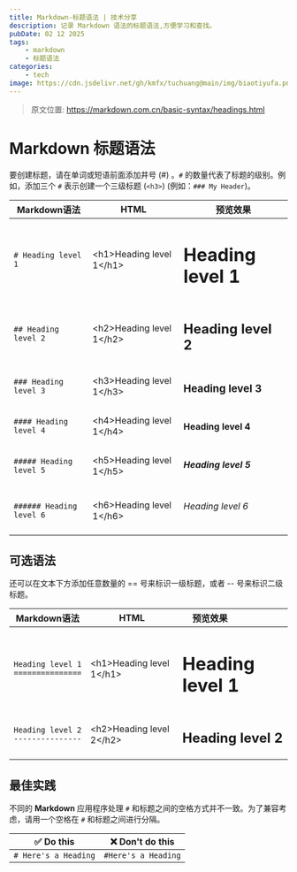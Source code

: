 ---
title: Markdown-标题语法 | 技术分享
description: 记录 Markdown 语法的标题语法,方便学习和查找。
pubDate: 02 12 2025
tags:
    - markdown
    - 标题语法
categories:
    - tech
image: https://cdn.jsdelivr.net/gh/kmfx/tuchuang@main/img/biaotiyufa.png
---

> 原文位置: https://markdown.com.cn/basic-syntax/headings.html

# Markdown 标题语法
要创建标题，请在单词或短语前面添加井号 (#) 。`#` 的数量代表了标题的级别。例如，添加三个 `#` 表示创建一个三级标题 (`<h3>`) (例如：`### My Header`)。

| Markdown语法      | HTML                       | 预览效果                |
| ----------------- | -------------------------- | ----------------------- |
| `# Heading level 1` | &lt;h1&gt;Heading level 1&lt;/h1&gt; |<h1>Heading level 1</h1>|
| `## Heading level 2` | &lt;h2&gt;Heading level 1&lt;/h2&gt; | <h2>Heading level 2</h2> |
| `### Heading level 3` | &lt;h3&gt;Heading level 1&lt;/h3&gt; | <h3>Heading level 3</h3> |
| `#### Heading level 4` | &lt;h4&gt;Heading level 1&lt;/h4&gt; | <h4>Heading level 4</h4> |
| `##### Heading level 5` | &lt;h5&gt;Heading level 1&lt;/h5&gt; | <h5>Heading level 5</h5> |
| `###### Heading level 6` | &lt;h6&gt;Heading level 1&lt;/h6&gt; | <h6>Heading level 6</h6> |

## 可选语法
还可以在文本下方添加任意数量的 == 号来标识一级标题，或者 -- 号来标识二级标题。

| Markdown语法                            | HTML                       | <div style="width:100px;">预览效果</div> |
| --------------------------------------- | -------------------------- | ---------------------------------------- |
| `Heading level 1`<br />`===============` | &lt;h1&gt;Heading level 1&lt;/h1&gt; | <h1>Heading level 1</h1>                 |
| `Heading level 2`<br />`---------------`   | &lt;h2&gt;Heading level 2&lt;/h2&gt; | <h2>Heading level 2</h2>                 |

## 最佳实践
不同的 **Markdown** 应用程序处理 `#` 和标题之间的空格方式并不一致。为了兼容考虑，请用一个空格在 `#` 和标题之间进行分隔。

| ✅  Do this           | ❌  Don't do this    |
| -------------------- | ------------------- |
| `# Here's a Heading` | `#Here's a Heading` |
